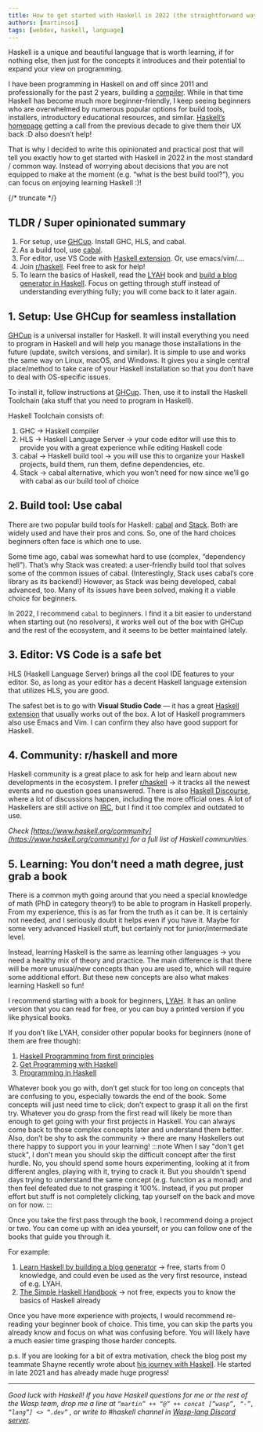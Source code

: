 ```yaml
---
title: How to get started with Haskell in 2022 (the straightforward way) 
authors: [martinsos]
tags: [webdev, haskell, language]
---
```




Haskell is a unique and beautiful language that is worth learning, if for nothing else, then just for the concepts it introduces and their potential to expand your view on programming.

I have been programming in Haskell on and off since 2011 and professionally for the past 2 years, building a [compiler](https://github.com/wasp-lang/wasp). While in that time Haskell has become much more beginner-friendly, I keep seeing beginners who are overwhelmed by numerous popular options for build tools, installers, introductory educational resources, and similar. [Haskell’s homepage](https://www.haskell.org/) getting a call from the previous decade to give them their UX back :D also doesn’t help!

That is why I decided to write this opinionated and practical post that will tell you exactly how to get started with Haskell in 2022 in the most standard / common way. Instead of worrying about decisions that you are not equipped to make at the moment (e.g. “what is the best build tool?”), you can focus on enjoying learning Haskell :)!

{/* truncate */}

## TLDR / Super opinionated summary

1. For setup, use [GHCup](https://www.haskell.org/ghcup/). Install GHC, HLS, and cabal.
2. As a build tool, use [cabal](https://cabal.readthedocs.io/).
3. For editor, use VS Code with [Haskell extension](https://marketplace.visualstudio.com/items?itemName=haskell.haskell). Or, use emacs/vim/....
4. Join [r/haskell](https://www.reddit.com/r/haskell/). Feel free to ask for help!
5. To learn the basics of Haskell, read the [LYAH](http://learnyouahaskell.com/) book and [build a blog generator in Haskell](https://lhbg-book.link/). Focus on getting through stuff instead of understanding everything fully; you will come back to it later again.

## 1. Setup: Use GHCup for seamless installation

[GHCup](https://www.haskell.org/ghcup/#) is a universal installer for Haskell. It will install everything you need to program in Haskell and will help you manage those installations in the future (update, switch versions, and similar). It is simple to use and works the same way on Linux, macOS, and Windows. It gives you a single central place/method to take care of your Haskell installation so that you don’t have to deal with OS-specific issues.

To install it, follow instructions at [GHCup](https://www.haskell.org/ghcup/#). Then, use it to install the Haskell Toolchain (aka stuff that you need to program in Haskell).

Haskell Toolchain consists of:

1. GHC -> Haskell compiler
2. HLS -> Haskell Language Server -> your code editor will use this to provide you with a great experience while editing Haskell code
3. cabal -> Haskell build tool -> you will use this to organize your Haskell projects, build them, run them, define dependencies, etc.
4. Stack -> cabal alternative, which you won’t need for now since we’ll go with cabal as our build tool of choice

## 2. Build tool: Use cabal

There are two popular build tools for Haskell: [cabal](https://cabal.readthedocs.io/) and [Stack](https://docs.haskellstack.org/). Both are widely used and have their pros and cons. So, one of the hard choices beginners often face is which one to use.

Some time ago, cabal was somewhat hard to use (complex, “dependency hell”). That’s why Stack was created: a user-friendly build tool that solves some of the common issues of cabal. (Interestingly, Stack uses cabal’s core library as its backend!) However, as Stack was being developed, cabal advanced, too. Many of its issues have been solved, making it a viable choice for beginners.

In 2022, I recommend `cabal` to beginners. I find it a bit easier to understand when starting out (no resolvers), it works well out of the box with GHCup and the rest of the ecosystem, and it seems to be better maintained lately.

## 3. Editor: VS Code is a safe bet

HLS (Haskell Language Server) brings all the cool IDE features to your editor. So, as long as your editor has a decent Haskell language extension that utilizes HLS, you are good.

The safest bet is to go with **Visual Studio Code** — it has a great [Haskell extension](https://marketplace.visualstudio.com/items?itemName=haskell.haskell) that usually works out of the box. A lot of Haskell programmers also use Emacs and Vim. I can confirm they also have good support for Haskell.

## 4. Community: r/haskell and more

Haskell community is a great place to ask for help and learn about new developments in the  ecosystem. I prefer [r/haskell](https://www.reddit.com/r/haskell/) -> it tracks all the newest events and no question goes unanswered. There is also [Haskell Discourse](https://discourse.haskell.org/), where a lot of discussions happen, including the more official ones. A lot of Haskellers are still active on [IRC](https://wiki.haskell.org/IRC_channel), but I find it too complex and outdated to use.

_Check [https://www.haskell.org/community](https://www.haskell.org/community) for a full list of Haskell communities._

## 5. Learning: You don’t need a math degree, just grab a book

There is a common myth going around that you need a special knowledge of math (PhD in category theory!) to be able to program in Haskell properly. From my experience, this is as far from the truth as it can be. It is certainly not needed, and I seriously doubt it helps even if you have it. Maybe for some very advanced Haskell stuff, but certainly not for junior/intermediate level.

Instead, learning Haskell is the same as learning other languages -> you need a healthy mix of theory and practice. The main difference is that there will be more unusual/new concepts than you are used to, which will require some additional effort. But these new concepts are also what makes learning Haskell so fun!

I recommend starting with a book for beginners, [LYAH](http://learnyouahaskell.com/). It has an online version that you can read for free, or you can buy a printed version if you like physical books.

If you don't like LYAH, consider other popular books for beginners (none of them are free though):

1. [Haskell Programming from first principles](https://haskellbook.com/)
2. [Get Programming with Haskell](https://www.manning.com/books/get-programming-with-haskell)
3. [Programming in Haskell](https://www.amazon.com/Programming-Haskell-Graham-Hutton/dp/1316626229)

Whatever book you go with, don’t get stuck for too long on concepts that are confusing to you, especially towards the end of the book. Some concepts will just need time to click; don’t expect to grasp it all on the first try. Whatever you do grasp from the first read will likely be more than enough to get going with your first projects in Haskell. You can always come back to those complex concepts later and understand them better. Also, don’t be shy to ask the community -> there are many Haskellers out there happy to support you in your learning!
:::note
When I say "don't get stuck", I don't mean you should skip the difficult concept after the first hurdle. No, you should spend some hours experimenting, looking at it from different angles, playing with it, trying to crack it. But you shouldn't spend days trying to understand the same concept (e.g. function as a monad) and then feel defeated due to not grasping it 100%. Instead, if you put proper effort but stuff is not completely clicking, tap yourself on the back and move on for now.
:::

Once you take the first pass through the book, I recommend doing a project or two. You can come up with an idea yourself, or you can follow one of the books that guide you through it.

For example:

1. [Learn Haskell by building a blog generator](https://lhbg-book.link/) -> free, starts from 0 knowledge, and could even be used as the very first resource, instead of e.g. LYAH.
2. [The Simple Haskell Handbook](https://marcosampellegrini.com/simple-haskell-book) -> not free, expects you to know the basics of Haskell already

Once you have more experience with projects, I would recommend re-reading your beginner book of choice. This time, you can skip the parts you already know and focus on what was confusing before. You will likely have a much easier time grasping those harder concepts.

p.s. If you are looking for a bit of extra motivation, check the blog post my teammate Shayne recently wrote about [his journey with Haskell](https://wasp.sh/blog/2022/08/26/how-and-why-i-got-started-with-haskell). He started in late 2021 and has already made huge progress!

---

_Good luck with Haskell! If you have Haskell questions for me or the rest of the Wasp team, drop me a line at `“martin” ++ “@” ++ concat [”wasp”, “-”, “lang”] <> “.dev”` , or write to #haskell channel in [Wasp-lang Discord server](https://discord.gg/rzdnErX)._
